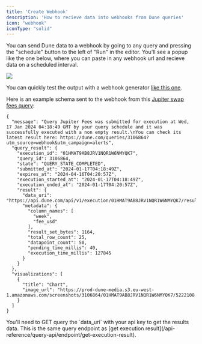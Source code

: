 ```yaml
---
title: 'Create Webhook'
description: 'How to recieve data into webhooks from Dune queries'
icon: "webhook"
iconType: "solid"
---
```


You can send Dune data to a webhook by going to any query and pressing the "schedule" button to the left of "Run" in the editor. You'll see a popup like the one below, where you can paste in any webhook url and recieve data on a scheduled interval.

<Frame className="tailwind styles object-scale-down">
  <img src="/api-reference/webhooks/webhook.png" />
</Frame>

You can quickly test the output with a webhook generator [like this one](https://webhook.site/#!/).

Here is an example schema sent to the webhook from this [Jupiter swap fees query](https://dune.com/queries/3106864):

```
{
  "message": "Query Jupiter Fees was submitted for execution at Wed, 17 Jan 2024 04:18:49 GMT by your query schedule and it was successfully executed with a non empty result.\nYou can check its latest result here: https://dune.com/queries/3106864?utm_source=webhook&utm_campaign=alerts",
  "query_result": {
    "execution_id": "01HMAT9AB8JRV1NQR1W6NMYQK7",
    "query_id": 3106864,
    "state": "QUERY_STATE_COMPLETED",
    "submitted_at": "2024-01-17T04:18:49Z",
    "expires_at": "2024-04-16T04:20:57Z",
    "execution_started_at": "2024-01-17T04:18:49Z",
    "execution_ended_at": "2024-01-17T04:20:57Z",
    "result": {
      "data_uri": "https://api.dune.com/api/v1/execution/01HMAT9AB8JRV1NQR1W6NMYQK7/results",
      "metadata": {
        "column_names": [
          "week",
          "fee_usd"
        ],
        "result_set_bytes": 1164,
        "total_row_count": 25,
        "datapoint_count": 50,
        "pending_time_millis": 40,
        "execution_time_millis": 127845
      }
    }
  },
  "visualizations": [
    {
      "title": "Chart",
      "image_url": "https://prod-dune-media.s3.eu-west-1.amazonaws.com/screenshots/3106864/01HMAT9AB8JRV1NQR1W6NMYQK7/5222108.png"
    }
  ]
}
```
<Note>
You'll need to GET query the `data_uri` with your api key to get the results data. This is the same query endpoint as [get execution result](/api-reference/query-api/endpoint/get-execution-result).
</Note>
